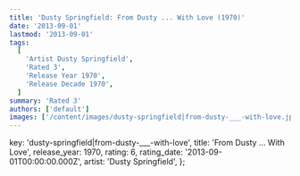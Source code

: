 ```yaml
---
title: 'Dusty Springfield: From Dusty ... With Love (1970)'
date: '2013-09-01'
lastmod: '2013-09-01'
tags:
  [
    'Artist Dusty Springfield',
    'Rated 3',
    'Release Year 1970',
    'Release Decade 1970',
  ]
summary: 'Rated 3'
authors: ['default']
images: ['/content/images/dusty-springfield|from-dusty-___-with-love.jpg']
---
```


  key: 'dusty-springfield|from-dusty-___-with-love',
  title: 'From Dusty ... With Love',
  release_year: 1970,
  rating: 6,
  rating_date: '2013-09-01T00:00:00.000Z',
  artist: 'Dusty Springfield',
};

<MusicRating data={data} />
